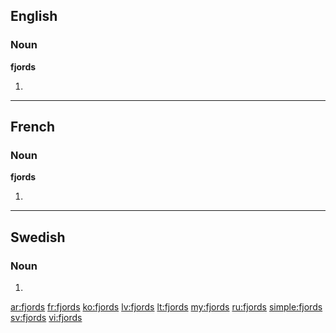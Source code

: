 ==English==

===Noun===
'''fjords'''

# {{plural of|[[fjord]]}}

----

==French==

===Noun===
'''fjords''' {{m}}

# {{plural of|[[fjord]]|lang=fr}}

----

==Swedish==

===Noun===
{{infl|sv|noun form}}

# {{sv-noun-form-indef-gen|fjord}}

[[ar:fjords]]
[[fr:fjords]]
[[ko:fjords]]
[[lv:fjords]]
[[lt:fjords]]
[[my:fjords]]
[[ru:fjords]]
[[simple:fjords]]
[[sv:fjords]]
[[vi:fjords]]